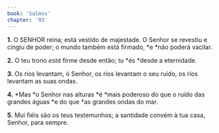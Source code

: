 ```yaml
---
book: 'Salmos'
chapter: '93'
---
```


**1.** O SENHOR reina; está vestido de majestade. O Senhor se revestiu e cingiu de poder; o mundo também está firmado, *e *não poderá vacilar.

**2.** O teu trono *está* firme desde então; tu *és *desde a eternidade.

**3.** Os rios levantam, ó Senhor, os rios levantam o seu ruído, os rios levantam as suas ondas.

**4.** *Mas *o Senhor nas alturas *é *mais poderoso do que o ruído das grandes águas *e do que *as grandes ondas do mar.

**5.** Mui fiéis são os teus testemunhos; a santidade convém à tua casa, Senhor, para sempre.